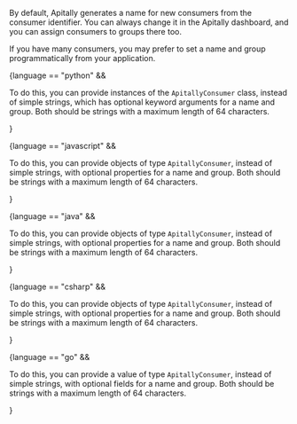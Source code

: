 By default, Apitally generates a name for new consumers from the consumer identifier.
You can always change it in the Apitally dashboard, and you can assign consumers to groups there too.

If you have many consumers, you may prefer to set a name and group programmatically from your application.

{language == "python" && <p>To do this, you can provide instances of the <code>ApitallyConsumer</code> class, instead of simple strings, which has optional keyword arguments for a name and group.
Both should be strings with a maximum length of 64 characters.</p>}

{language == "javascript" && <p>To do this, you can provide objects of type <code>ApitallyConsumer</code>, instead of simple strings, with optional properties for a name and group.
Both should be strings with a maximum length of 64 characters.</p>}

{language == "java" && <p>To do this, you can provide objects of type <code>ApitallyConsumer</code>, instead of simple strings, with optional properties for a name and group.
Both should be strings with a maximum length of 64 characters.</p>}

{language == "csharp" && <p>To do this, you can provide objects of type <code>ApitallyConsumer</code>, instead of simple strings, with optional properties for a name and group.
Both should be strings with a maximum length of 64 characters.</p>}

{language == "go" && <p>To do this, you can provide a value of type <code>ApitallyConsumer</code>, instead of simple strings, with optional fields for a name and group.
Both should be strings with a maximum length of 64 characters.</p>}

